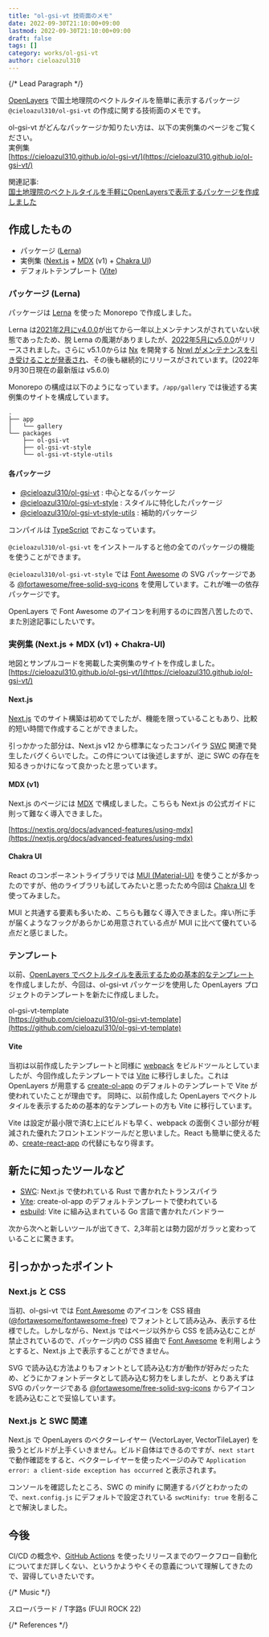 ```yaml
---
title: "ol-gsi-vt 技術面のメモ"
date: 2022-09-30T21:10:00+09:00
lastmod: 2022-09-30T21:10:00+09:00
draft: false
tags: []
category: works/ol-gsi-vt
author: cieloazul310
---
```


{/* Lead Paragraph */}

[OpenLayers] で国土地理院のベクトルタイルを簡単に表示するパッケージ `@cieloazul310/ol-gsi-vt` の作成に関する技術面のメモです。

ol-gsi-vt がどんなパッケージか知りたい方は、以下の実例集のページをご覧ください。  
実例集  
[https://cieloazul310.github.io/ol-gsi-vt/](https://cieloazul310.github.io/ol-gsi-vt/)

関連記事:  
[国土地理院のベクトルタイルを手軽にOpenLayersで表示するパッケージを作成しました](/2022/09/ol-gsi-vt/index.md)

<Ad variant="in-article" />

## 作成したもの

- パッケージ ([Lerna])
- 実例集 ([Next.js] + [MDX] (v1) + [Chakra UI])
- デフォルトテンプレート ([Vite])

### パッケージ (Lerna)

パッケージは [Lerna] を使った Monorepo で作成しました。

Lerna は[2021年2月にv4.0.0](https://github.com/lerna/lerna/releases/tag/v4.0.0)が出てから一年以上メンテナンスがされていない状態であったため、脱 Lerna の風潮がありましたが、[2022年5月にv5.0.0](https://github.com/lerna/lerna/releases/tag/v5.0.0)がリリースされました。さらに v5.1.0からは [Nx](https://nx.dev/) を開発する [Nrwl がメンテナンスを引き受けることが発表され](https://blog.nrwl.io/lerna-5-1-new-website-new-guides-new-lerna-example-repo-distributed-caching-support-and-speed-64d66410bec7)、その後も継続的にリリースがされています。(2022年9月30日現在の最新版は v5.6.0)

Monorepo の構成は以下のようになっています。`/app/gallery` では後述する実例集のサイトを構成しています。

```
.
├── app
│   └── gallery
└── packages
    ├── ol-gsi-vt
    ├── ol-gsi-vt-style
    └── ol-gsi-vt-style-utils
```

#### 各パッケージ

- [@cieloazul310/ol-gsi-vt] : 中心となるパッケージ
- [@cieloazul310/ol-gsi-vt-style] : スタイルに特化したパッケージ
- [@cieloazul310/ol-gsi-vt-style-utils] : 補助的パッケージ

コンパイルは [TypeScript] でおこなっています。

`@cieloazul310/ol-gsi-vt` をインストールすると他の全てのパッケージの機能を使うことができます。

`@cieloazul310/ol-gsi-vt-style` では [Font Awesome] の SVG パッケージである [@fortawesome/free-solid-svg-icons](https://www.npmjs.com/package/@fortawesome/free-solid-svg-icons) を使用しています。これが唯一の依存パッケージです。

OpenLayers で Font Awesome のアイコンを利用するのに四苦八苦したので、また別途記事にしたいです。

### 実例集 (Next.js + MDX (v1) + Chakra-UI)

地図とサンプルコードを掲載した実例集のサイトを作成しました。  
[https://cieloazul310.github.io/ol-gsi-vt/](https://cieloazul310.github.io/ol-gsi-vt/)

#### Next.js

[Next.js] でのサイト構築は初めてでしたが、機能を限っていることもあり、比較的短い時間で作成することができました。

引っかかった部分は、Next.js v12 から標準になったコンパイラ [SWC] 関連で発生したバグくらいでした。この件については後述しますが、逆に SWC の存在を知るきっかけになって良かったと思っています。

#### MDX (v1)

Next.js のページには [MDX] で構成しました。こちらも Next.js の公式ガイドに則って難なく導入できました。

[https://nextjs.org/docs/advanced-features/using-mdx](https://nextjs.org/docs/advanced-features/using-mdx)

#### Chakra UI

React のコンポーネントライブラリでは [MUI (Material-UI)][MUI] を使うことが多かったのですが、他のライブラリも試してみたいと思ったため今回は [Chakra UI] を使ってみました。

MUI と共通する要素も多いため、こちらも難なく導入できました。痒い所に手が届くようなフックがあらかじめ用意されている点が MUI に比べて優れている点だと感じました。

### テンプレート

以前、[OpenLayers でベクトルタイルを表示するための基本的なテンプレート](https://github.com/cieloazul310/ol-vectortile) を作成しましたが、今回は、ol-gsi-vt パッケージを使用した OpenLayers プロジェクトのテンプレートを新たに作成しました。

ol-gsi-vt-template  
[https://github.com/cieloazul310/ol-gsi-vt-template](https://github.com/cieloazul310/ol-gsi-vt-template)

#### Vite

当初は以前作成したテンプレートと同様に [webpack] をビルドツールとしていましたが、今回作成したテンプレートでは [Vite] に移行しました。これは OpenLayers が用意する [create-ol-app](https://github.com/openlayers/create-ol-app) のデフォルトのテンプレートで Vite が使われていたことが理由です。
同時に、以前作成した OpenLayers でベクトルタイルを表示するための基本的なテンプレートの方も Vite に移行しています。

Vite は設定が最小限で済む上にビルドも早く、webpack の面倒くさい部分が軽減された優れたフロントエンドツールだと思いました。React も簡単に使えるため、[create-react-app](https://github.com/facebook/create-react-app) の代替にもなり得ます。

## 新たに知ったツールなど

- [SWC]: Next.js で使われている Rust で書かれたトランスパイラ
- [Vite]: create-ol-app のデフォルトテンプレートで使われている
- [esbuild]: Vite に組み込まれている Go 言語で書かれたバンドラー

次から次へと新しいツールが出てきて、2,3年前とは勢力図がガラッと変わっていることに驚きます。

## 引っかかったポイント

### Next.js と CSS

当初、ol-gsi-vt では [Font Awesome] のアイコンを CSS 経由 ([@fortawesome/fontawesome-free](https://github.com/FortAwesome/Font-Awesome/tree/6.x/js-packages/%40fortawesome/fontawesome-free)) でフォントとして読み込み、表示する仕様でした。しかしながら、Next.js ではページ以外から CSS を読み込むことが禁止されているので、パッケージ内の CSS 経由で [Font Awesome] を利用しようとすると、Next.js 上で表示することができません。

SVG で読み込む方法よりもフォントとして読み込む方が動作が好みだったため、どうにかフォントデータとして読み込む努力をしましたが、とりあえずは SVG のパッケージである [@fortawesome/free-solid-svg-icons](https://www.npmjs.com/package/@fortawesome/free-solid-svg-icons) からアイコンを読み込むことで妥協しています。

### Next.js と SWC 関連

Next.js で OpenLayers のベクターレイヤー (VectorLayer, VectorTileLayer) を扱うとビルドが上手くいきません。ビルド自体はできるのですが、`next start` で動作確認をすると、ベクターレイヤーを使ったページのみで `Application error: a client-side exception has occurred` と表示されます。

コンソールを確認したところ、SWC の minify に関連するバグとわかったので、`next.config.js` にデフォルトで設定されている `swcMinify: true` を削ることで解決しました。

## 今後

CI/CD の概念や、[GitHub Actions](https://docs.github.com/ja/actions) を使ったリリースまでのワークフロー自動化についてまだ詳しくない、というかようやくその意義について理解してきたので、習得していきたいです。

{/* Music */}

<YouTube src="4B214L6YxmA" />

スローバラード / T字路s (FUJI ROCK 22)

<Ad variant="display" />

{/* References */}

[OpenLayers]: http://openlayers.org/ "OpenLayers"
[Next.js]: https://nextjs.org/ "Next.js"
[React]: https://reactjs.org/ "React"
[Chakra UI]: https://chakra-ui.com/ "Chakra UI"
[SWC]: https://swc.rs/ "SWC"
[Vite]: https://ja.vitejs.dev/ "Vite"
[esbuild]: https://esbuild.github.io/ "esbuild"
[webpack]: https://webpack.js.org/ "webpack"
[MDX]: https://mdxjs.com/ "MDX"
[Lerna]: https://lerna.js.org/ "Lerna"
[Font Awesome]: https://fontawesome.com/ "Font Awesome"
[GitHub Actions]: https://docs.github.com/ja/actions "GitHub Actions"
[MUI]: https://mui.com/ "MUI"
[@cieloazul310/ol-gsi-vt]: https://www.npmjs.com/package/@cieloazul310/ol-gsi-vt
[@cieloazul310/ol-gsi-vt-style]: https://www.npmjs.com/package/@cieloazul310/ol-gsi-vt-style
[@cieloazul310/ol-gsi-vt-style-utils]: https://www.npmjs.com/package/@cieloazul310/ol-gsi-vt-style-utils
[TypeScript]: https://www.typescriptlang.org "TypeScript"
[Gatsby]: https://www.gatsbyjs.org "Gatsby"
[地理院地図]: https://maps.gsi.go.jp/ "地理院地図"

